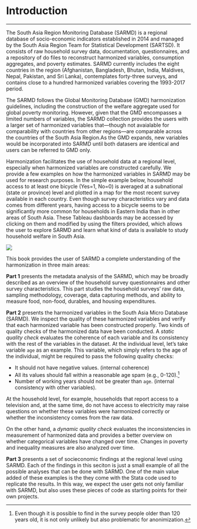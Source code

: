 # Introduction {-}
***
The South Asia Region Monitoring Database (SARMD) is a regional database of socio-economic indicators established in 2014 and managed by the South Asia Region Team for Statistical Development (SARTSD). It consists of raw household survey data, documentation, questionnaires, and a repository of do files to reconstruct harmonized variables, consumption aggregates, and poverty estimates. SARMD currently includes the eight countries in the region (Afghanistan, Bangladesh, Bhutan, India, Maldives, Nepal, Pakistan, and Sri Lanka), contemplates forty-three surveys, and contains close to a hundred harmonized variables covering the 1993-2017 period.

The SARMD follows the Global Monitoring Database (GMD) harmonization guidelines, including the construction of the welfare aggregate used for global poverty monitoring. However, given that the GMD encompasses a limited numbers of variables, the SARMD collection provides the users with a larger set of harmonized variables that---though not avaialable for comparability with countries from other regions---are comparable across the countries of the South Asia Region.As the GMD expands, new variables would be incorporated into SARMD until both datasers are identical and users can be referred to GMD only.

Harmonization facilitates the use of household data at a regional level, especially when harmonized variables are constructed carefully. We provide a few examples on how the harmonized variables in SARMD may be used for research purposes. In the simple example below, household access to at least one bicycle (Yes=1, No=0) is averaged at a subnational (state or province) level and plotted in a map for the most recent survey available in each country.  Even though survey characteristics vary and data comes from different years, having access to a bicycle seems to be significantly more common for households in Eastern India than in other areas of South Asia. These Tableau dashboards may be accessed by clicking on them and modified by using the filters provided, which allows the user to explore SARMD and learn what kind of data is available to study household welfare in South Asia.

[![](figures/bicycle.png)](https://tab.worldbank.org/#/site/WBG/views/SAR_MNA_Subnational/Subnational "Try clicking on this map.")

This book provides the user of SARMD a complete understanding of the harmonization in three main areas:

**Part 1** presents the metadata analysis of the SARMD, which may be broadly described as an overview of the household survey questionnaires and other survey characteristics. This part studies the household surveys’ raw data, sampling methodology, coverage, data capturing methods, and ability to measure food, non-food, durables, and housing expenditures. 

**Part 2** presents the harmonized variables in the South Asia Micro Database (SARMD). We inspect the quality of these harmonized variables and verify that each harmonized variable has been constructed properly. Two kinds of quality checks of the harmonized data have been conducted. A *static quality check* evaluates the coherence of each variable and its consistency with the rest of the variables in the dataset. At the individual level, let's take variable `age` as an example. This variable, which simply refers to the age of the individual, might be required to pass the following quality checks:

* It should not have negative values. (internal coherence)
* All its values should fall within a reasonable age spam (e.g., 0-120).[^agespam]
* Number of working years should not be greater than `age`. (internal consistency with other variables).

At the household level, for example, households that report access to a television and, at the same time, do not have access to electricity may raise questions on whether these variables were harmonized correctly or whether the inconsistency comes from the raw data. 

On the other hand, a *dynamic quality check* evaluates the inconsistencies in measurement of harmonized data and provides a better overview on whether categorical variables have changed over time. Changes in poverty and inequality measures are also analyzed over time. 

**Part 3** presents a set of socieconomic findings at the regional level using SARMD. Each of the findings in this seciton is just a small example of all the possible analyses that can be done with SARMD. One of the main value added of these examples is the they come with the Stata code used to replicate the results. In this way, we expect the user gets not only familiar with SARMD, but also uses these pieces of code as starting points for their own projects. 


[^agespam]: Even though it is possible to find in the survey people older than 120 years old, it is not only unlikely but also problematic for anonimization. 
